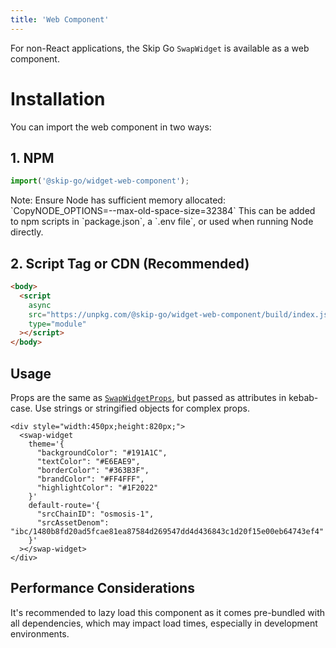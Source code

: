 ```yaml
---
title: 'Web Component'
---
```


For non-React applications, the Skip Go `SwapWidget` is available as a web component.


# Installation

You can import the web component in two ways:

## 1. NPM

```ts
import('@skip-go/widget-web-component');
```

<Info>
Note: Ensure Node has sufficient memory allocated: `CopyNODE_OPTIONS=--max-old-space-size=32384`
This can be added to npm scripts in `package.json`, a `.env file`, or used when running Node directly.
</Info>

## 2. Script Tag or CDN (Recommended)
```html
<body>
  <script
    async
    src="https://unpkg.com/@skip-go/widget-web-component/build/index.js"
    type="module"
  ></script>
</body>
```

## Usage

Props are the same as [`SwapWidgetProps`](./configuration), but passed as attributes in kebab-case. Use strings or stringified objects for complex props.

```tsx
<div style="width:450px;height:820px;">
  <swap-widget
    theme='{
      "backgroundColor": "#191A1C",
      "textColor": "#E6EAE9",
      "borderColor": "#363B3F",
      "brandColor": "#FF4FFF",
      "highlightColor": "#1F2022"
    }'
    default-route='{
      "srcChainID": "osmosis-1",
      "srcAssetDenom": "ibc/1480b8fd20ad5fcae81ea87584d269547dd4d436843c1d20f15e00eb64743ef4"
    }'
  ></swap-widget>
</div>
```

## Performance Considerations
It's recommended to lazy load this component as it comes pre-bundled with all dependencies, which may impact load times, especially in development environments.
